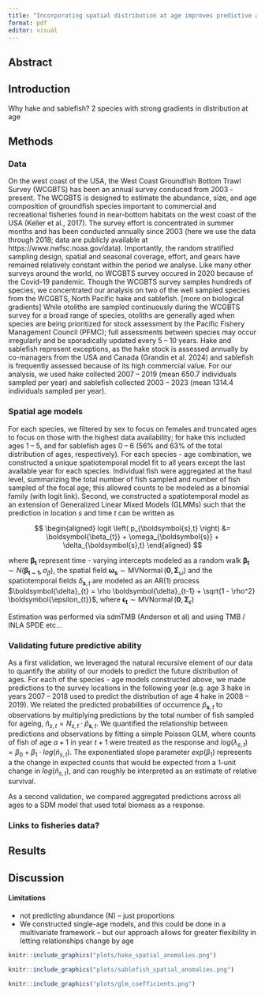 ```yaml
---
title: "Incorporating spatial distribution at age improves predictive ability of SDMs"
format: pdf
editor: visual
---
```


## Abstract

## Introduction

Why hake and sablefish? 2 species with strong gradients in distribution at age

## Methods

### Data

On the west coast of the USA, the West Coast Groundfish Bottom Trawl Survey (WCGBTS) has been an annual survey conduced from 2003 - present. The WCGBTS is designed to estimate the abundance, size, and age composition of groundfish species important to commercial and recreational fisheries found in near-bottom habitats on the west coast of the USA (Keller et al., 2017). The survey effort is concentrated in summer months and has been conducted annually since 2003 (here we use the data through 2018; data are publicly available at https://www.nwfsc.noaa.gov/data). Importantly, the random stratified sampling design, spatial and seasonal coverage, effort, and gears have remained relatively constant within the period we analyse. Like many other surveys around the world, no WCGBTS survey occured in 2020 because of the Covid-19 pandemic. Though the WCGBTS survey samples hundreds of species, we concentrated our analysis on two of the well sampled species from the WCGBTS, North Pacific hake and sablefish. \[more on biological gradients\] While otoliths are sampled continuously during the WCGBTS survey for a broad range of species, otoliths are generally aged when species are being prioritized for stock assessment by the Pacific Fishery Management Council (PFMC); full assessments between species may occur irregularly and be sporadically updated every 5 – 10 years. Hake and sablefish represent exceptions, as the hake stock is assessed annually by co-managers from the USA and Canada (Grandin et al. 2024) and sablefish is frequently assessed because of its high commercial value. For our analysis, we used hake collected 2007 – 2019 (mean 650.7 individuals sampled per year) and sablefish collected 2003 – 2023 (mean 1314.4 individuals sampled per year).

### Spatial age models

For each species, we filtered by sex to focus on females and truncated ages to focus on those with the highest data availability; for hake this included ages 1 – 5, and for sablefish ages 0 – 6 (56% and 63% of the total distribution of ages, respectively). For each species - age combination, we constructed a unique spatiotemporal model fit to all years except the last available year for each species. Individual fish were aggregated at the haul level, summarizing the total number of fish sampled and number of fish sampled of the focal age; this allowed counts to be modeled as a binomial family (with logit link). Second, we constructed a spatiotemporal model as an extension of Generalized Linear Mixed Models (GLMMs) such that the prediction in location $s$ and time $t$ can be written as

$$
\begin{aligned}
logit \left( p_{\boldsymbol{s},t} \right) &= \boldsymbol{\beta_{t}} + \omega_{\boldsymbol{s}} + \delta_{\boldsymbol{s},t}
\end{aligned}
$$

where $\boldsymbol{\beta_{t}}$ represent time - varying intercepts modeled as a random walk $\boldsymbol{\beta_{t}} \sim N \left( \boldsymbol{\beta_{t-1}}, \sigma_\beta \right)$, the spatial field $\boldsymbol{\omega_{s}} \sim \operatorname{MVNormal} \left( \boldsymbol{0}, \boldsymbol{\Sigma}_\omega \right)$ and the spatiotemporal fields $\delta_{\boldsymbol{s},t}$ are modeled as an AR(1) process $\boldsymbol{\delta}_{t} = \rho \boldsymbol{\delta}_{t-1} + \sqrt{1 - \rho^2} \boldsymbol{\epsilon_{t}}$, where $\boldsymbol{\epsilon_{t}} \sim \operatorname{MVNormal} \left(\boldsymbol{0}, \boldsymbol{\Sigma}_{\epsilon} \right)$

Estimation was performed via sdmTMB (Anderson et al) and using TMB / INLA SPDE etc...

### Validating future predictive ability

As a first validation, we leveraged the natural recursive element of our data to quantify the ability of our models to predict the future distribution of ages. For each of the species - age models constructed above, we made predictions to the survey locations in the following year (e.g. age 3 hake in years 2007 -- 2018 used to predict the distribution of age 4 hake in 2008 -- 2019). We related the predicted probabilities of occurrence $\hat{p}_{\boldsymbol{s},t}$ to observations by multiplying predictions by the total number of fish sampled for ageing, $\hat{n}_{s,t} = N_{s,t} \cdot \hat{p}_{\boldsymbol{s},t}$. We quantified the relationship between predictions and observations by fitting a simple Poisson GLM, where counts of fish of age $a+1$ in year $t+1$ were treated as the response and $log(\lambda_{s,t}) = \beta_{0} + \beta_{1} \cdot log \left( \hat{n}_{s,t} \right)$. The exponentiated slope parameter $exp(\beta_{1})$ represents a the change in expected counts that would be expected from a 1-unit change in $log(\hat{n}_{s,t})$, and can roughly be interpreted as an estimate of relative survival.

As a second validation, we compared aggregated predictions across all ages to a SDM model that used total biomass as a response.

### Links to fisheries data?

## Results

## Discussion

#### Limitations
- not predicting abundance (N) -- just proportions
- We constructed single-age models, and this could be done in a multivariate framework -- but our approach allows for greater flexibility in letting relationships change by age

\break  

```r
knitr::include_graphics("plots/hake_spatial_anomalies.png")
```

\break  

```r
knitr::include_graphics("plots/sablefish_spatial_anomalies.png")
```

\break  

```r
knitr::include_graphics("plots/glm_coefficients.png")
```